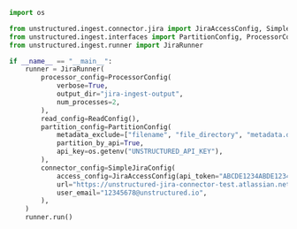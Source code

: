 ```python Python
import os

from unstructured.ingest.connector.jira import JiraAccessConfig, SimpleJiraConfig
from unstructured.ingest.interfaces import PartitionConfig, ProcessorConfig, ReadConfig
from unstructured.ingest.runner import JiraRunner

if __name__ == "__main__":
    runner = JiraRunner(
        processor_config=ProcessorConfig(
            verbose=True,
            output_dir="jira-ingest-output",
            num_processes=2,
        ),
        read_config=ReadConfig(),
        partition_config=PartitionConfig(
            metadata_exclude=["filename", "file_directory", "metadata.data_source.date_processed"],
            partition_by_api=True,
            api_key=os.getenv("UNSTRUCTURED_API_KEY"),
        ),
        connector_config=SimpleJiraConfig(
            access_config=JiraAccessConfig(api_token="ABCDE1234ABDE1234ABCDE1234"),
            url="https://unstructured-jira-connector-test.atlassian.net",
            user_email="12345678@unstructured.io",
        ),
    )
    runner.run()
```
